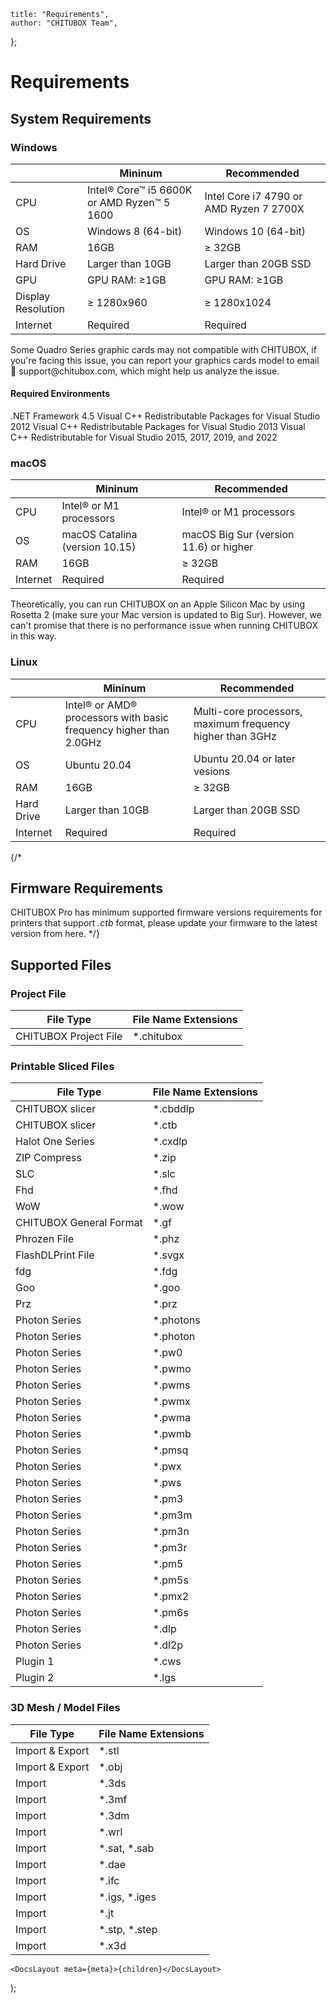
	title: "Requirements",
	author: "CHITUBOX Team",
};

# Requirements

## System Requirements

### Windows

|                    | Mininum                                    | Recommended                             |
| ------------------ | ------------------------------------------ | --------------------------------------- |
| CPU                | Intel® Core™ i5 6600K or AMD Ryzen™ 5 1600 | Intel Core i7 4790 or AMD Ryzen 7 2700X |
| OS                 | Windows 8 (64-bit)                         | Windows 10 (64-bit)                     |
| RAM                | 16GB                                       | ≥ 32GB                                  |
| Hard Drive         | Larger than 10GB                           | Larger than 20GB SSD                    |
| GPU                | GPU RAM: ≥1GB                              | GPU RAM: ≥1GB                           |
| Display Resolution | ≥ 1280x960                                 | ≥ 1280x1024                             |
| Internet           | Required                                   | Required                                |

<Admonition type="warning">
	Some Quadro Series graphic cards may not compatible with CHITUBOX, if you're
	facing this issue, you can report your graphics cards model to email
	<SpanA href="mailto:support@chitubox.com">📧 support@chitubox.com</SpanA>, which
	might help us analyze the issue.
</Admonition>

#### Required Environments

<SpanA href="https://www.microsoft.com/en-us/download/details.aspx?id=30653">
	.NET Framework 4.5
</SpanA>

<SpanA href="https://www.microsoft.com/en-us/download/details.aspx?id=30679">
	Visual C++ Redistributable Packages for Visual Studio 2012
</SpanA>

<SpanA href="https://www.microsoft.com/en-us/download/details.aspx?id=40784">
	Visual C++ Redistributable Packages for Visual Studio 2013
</SpanA>

<SpanA href="https://support.microsoft.com/en-us/topic/the-latest-supported-visual-c-downloads-2647da03-1eea-4433-9aff-95f26a218cc0">
	Visual C++ Redistributable for Visual Studio 2015, 2017, 2019, and 2022
</SpanA>

### macOS

|          | Mininum                        | Recommended                            |
| -------- | ------------------------------ | -------------------------------------- |
| CPU      | Intel® or M1 processors        | Intel® or M1 processors                |
| OS       | macOS Catalina (version 10.15) | macOS Big Sur (version 11.6) or higher |
| RAM      | 16GB                           | ≥ 32GB                                 |
| Internet | Required                       | Required                               |

<Admonition type="note">
	Theoretically, you can run CHITUBOX on an Apple Silicon Mac by using Rosetta
	2 (make sure your Mac version is updated to Big Sur). However, we can't
	promise that there is no performance issue when running CHITUBOX in this
	way.
</Admonition>

### Linux

|            | Mininum                                                           | Recommended                                               |
| ---------- | ----------------------------------------------------------------- | --------------------------------------------------------- |
| CPU        | Intel® or AMD® processors with basic frequency higher than 2.0GHz | Multi-core processors, maximum frequency higher than 3GHz |
| OS         | Ubuntu 20.04                                                      | Ubuntu 20.04 or later vesions                             |
| RAM        | 16GB                                                              | ≥ 32GB                                                    |
| Hard Drive | Larger than 10GB                                                  | Larger than 20GB SSD                                      |
| Internet   | Required                                                          | Required                                                  |

{/*
## Firmware Requirements

CHITUBOX Pro has minimum supported firmware versions requirements for printers that support _.ctb_ format, please update your firmware to the latest version from <SpanA href="https://www.chitubox.com/en/download/chitubox-free#firmwareList">here</SpanA>.
*/}

## Supported Files

### Project File

| File Type             | File Name Extensions |
| --------------------- | -------------------- |
| CHITUBOX Project File | \*.chitubox          |

### Printable Sliced Files

| File Type               | File Name Extensions |
| ----------------------- | -------------------- |
| CHITUBOX slicer         | \*.cbddlp            |
| CHITUBOX slicer         | \*.ctb               |
| Halot One Series        | \*.cxdlp             |
| ZIP Compress            | \*.zip               |
| SLC                     | \*.slc               |
| Fhd                     | \*.fhd               |
| WoW                     | \*.wow               |
| CHITUBOX General Format | \*.gf                |
| Phrozen File            | \*.phz               |
| FlashDLPrint File       | \*.svgx              |
| fdg                     | \*.fdg               |
| Goo                     | \*.goo               |
| Prz                     | \*.prz               |
| Photon Series           | \*.photons           |
| Photon Series           | \*.photon            |
| Photon Series           | \*.pw0               |
| Photon Series           | \*.pwmo              |
| Photon Series           | \*.pwms              |
| Photon Series           | \*.pwmx              |
| Photon Series           | \*.pwma              |
| Photon Series           | \*.pwmb              |
| Photon Series           | \*.pmsq              |
| Photon Series           | \*.pwx               |
| Photon Series           | \*.pws               |
| Photon Series           | \*.pm3               |
| Photon Series           | \*.pm3m              |
| Photon Series           | \*.pm3n              |
| Photon Series           | \*.pm3r              |
| Photon Series           | \*.pm5               |
| Photon Series           | \*.pm5s              |
| Photon Series           | \*.pmx2              |
| Photon Series           | \*.pm6s              |
| Photon Series           | \*.dlp               |
| Photon Series           | \*.dl2p              |
| Plugin 1                | \*.cws               |
| Plugin 2                | \*.lgs               |

### 3D Mesh / Model Files

| File Type       | File Name Extensions |
| --------------- | -------------------- |
| Import & Export | \*.stl               |
| Import & Export | \*.obj               |
| Import          | \*.3ds               |
| Import          | \*.3mf               |
| Import          | \*.3dm               |
| Import          | \*.wrl               |
| Import          | \*.sat, \*.sab       |
| Import          | \*.dae               |
| Import          | \*.ifc               |
| Import          | \*.igs, \*.iges      |
| Import          | \*.jt                |
| Import          | \*.stp, \*.step      |
| Import          | \*.x3d               |

	<DocsLayout meta={meta}>{children}</DocsLayout>
);
